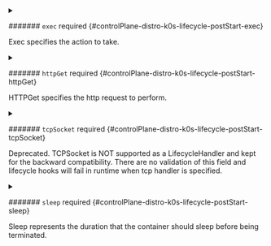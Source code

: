 


<details className="config-field" data-expandable="true">
<summary>

####### `exec` <span className="config-field-required" data-required="false">required</span> <span className="config-field-type"></span> <span className="config-field-default"></span> <span className="config-field-enum"></span> {#controlPlane-distro-k0s-lifecycle-postStart-exec}

Exec specifies the action to take.

</summary>

<PartialExecreference />


</details>



<details className="config-field" data-expandable="true">
<summary>

####### `httpGet` <span className="config-field-required" data-required="false">required</span> <span className="config-field-type"></span> <span className="config-field-default"></span> <span className="config-field-enum"></span> {#controlPlane-distro-k0s-lifecycle-postStart-httpGet}

HTTPGet specifies the http request to perform.

</summary>

<PartialHttpgetreference />


</details>



<details className="config-field" data-expandable="true">
<summary>

####### `tcpSocket` <span className="config-field-required" data-required="false">required</span> <span className="config-field-type"></span> <span className="config-field-default"></span> <span className="config-field-enum"></span> {#controlPlane-distro-k0s-lifecycle-postStart-tcpSocket}

Deprecated. TCPSocket is NOT supported as a LifecycleHandler and kept
for the backward compatibility. There are no validation of this field and
lifecycle hooks will fail in runtime when tcp handler is specified.

</summary>

<PartialTcpsocketreference />


</details>



<details className="config-field" data-expandable="true">
<summary>

####### `sleep` <span className="config-field-required" data-required="false">required</span> <span className="config-field-type"></span> <span className="config-field-default"></span> <span className="config-field-enum"></span> {#controlPlane-distro-k0s-lifecycle-postStart-sleep}

Sleep represents the duration that the container should sleep before being terminated.

</summary>

<PartialSleepreference />


</details>
